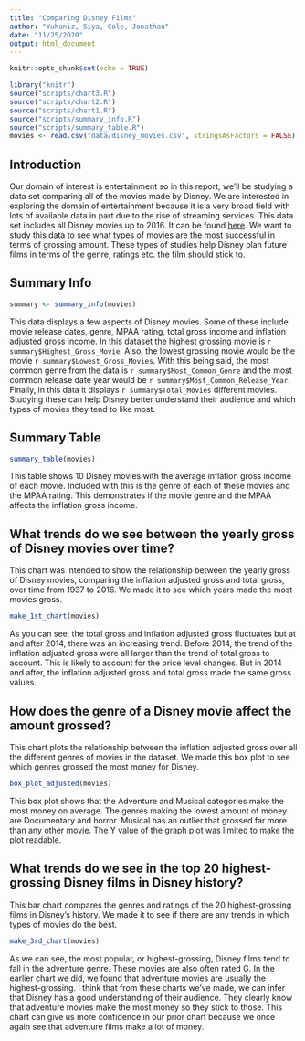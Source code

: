 ```yaml
---
title: "Comparing Disney Films"
author: "Yuhaniz, Siya, Cole, Jonathan"
date: "11/25/2020"
output: html_document
---
```

```r
knitr::opts_chunk$set(echo = TRUE)
```

```r
library("knitr")
source("scripts/chart3.R")
source("scripts/chart2.R")
source("scripts/chart1.R")
source("scripts/summary_info.R")
source("scripts/summary_table.R")
movies <- read.csv("data/disney_movies.csv", stringsAsFactors = FALSE)
```
## Introduction

Our domain of interest is entertainment so in this report, we'll be studying a 
data set comparing all of the movies made by Disney. We are interested in 
exploring the domain of entertainment because it is a very broad field with lots 
of available data in part due to the rise of streaming services. This data set 
includes all Disney movies up to 2016. It can be found [here](https://www.kaggle.com/prateekmaj21/disney-movies?select=disney_movies.csv).
We want to study this data to see what types of movies are the most successful 
in terms of grossing amount. These types of studies help Disney plan future 
films in terms of the genre, ratings etc. the film should stick to.

## Summary Info
```r
summary <- summary_info(movies)
```
This data displays a few aspects of Disney movies. Some of these include movie 
release dates, genre, MPAA rating, total gross income and inflation adjusted 
gross income. In this dataset the highest grossing movie is 
`r summary$Highest_Gross_Movie`. Also, the lowest grossing movie would be the 
movie `r summary$Lowest_Gross_Movies`. With this being said, the most common 
genre from the data is `r summary$Most_Common_Genre` and the most common 
release date year would be `r summary$Most_Common_Release_Year`. Finally, in 
this data it displays `r summary$Total_Movies` different movies. Studying these
can help Disney better understand their audience and which types of movies
they tend to like most.

## Summary Table
```r
summary_table(movies)
```

This table shows 10 Disney movies with the average inflation gross income of 
each movie. Included with this is the genre of each of these movies and the 
MPAA rating. This demonstrates if the movie genre and the MPAA affects the 
inflation gross income. 

## What trends do we see between the yearly gross of Disney movies over time?

This chart was intended to show the relationship between the yearly gross of 
Disney movies, comparing the inflation adjusted gross and total gross, over time 
from 1937 to 2016. We made it to see which years made the most movies gross.

```r
make_1st_chart(movies)
```

As you can see, the total gross and inflation adjusted gross fluctuates but at 
and after 2014, there was an increasing trend. Before 2014, the trend of the 
inflation adjusted gross were all larger than the trend of total gross to 
account. This is likely to account for the price level changes. But in 2014 and 
after, the inflation adjusted gross and total gross made the same gross values.

## How does the genre of a Disney movie affect the amount grossed?

This chart plots the relationship between the inflation adjusted gross over all 
the different genres of movies in the dataset. We made this box plot to see 
which genres grossed the most money for Disney.

```r
box_plot_adjusted(movies)
```

This box plot shows that the Adventure and Musical categories make the most 
money on average. The genres making the lowest amount of money are Documentary 
and horror. Musical has an outlier that grossed far more than any other movie. 
The Y value of the graph plot was limited to make the plot readable.  


## What trends do we see in the top 20 highest-grossing Disney films in Disney history?

This bar chart compares the genres and ratings of the 20 highest-grossing 
films in Disney's history. We made it to see if there are any trends in which
types of movies do the best.

``` r
make_3rd_chart(movies)
```

As we can see, the most popular, or highest-grossing, Disney films tend to 
fall in the adventure genre. These movies are also often rated G. In the 
earlier chart we did, we found that adventure movies are usually the 
highest-grossing. I think that from these charts we've made, we can infer that 
Disney has a good understanding of their audience. They clearly know that 
adventure movies make the most money so they stick to those. This chart can 
give us more confidence in our prior chart because we once again see that 
adventure films make a lot of money. 
